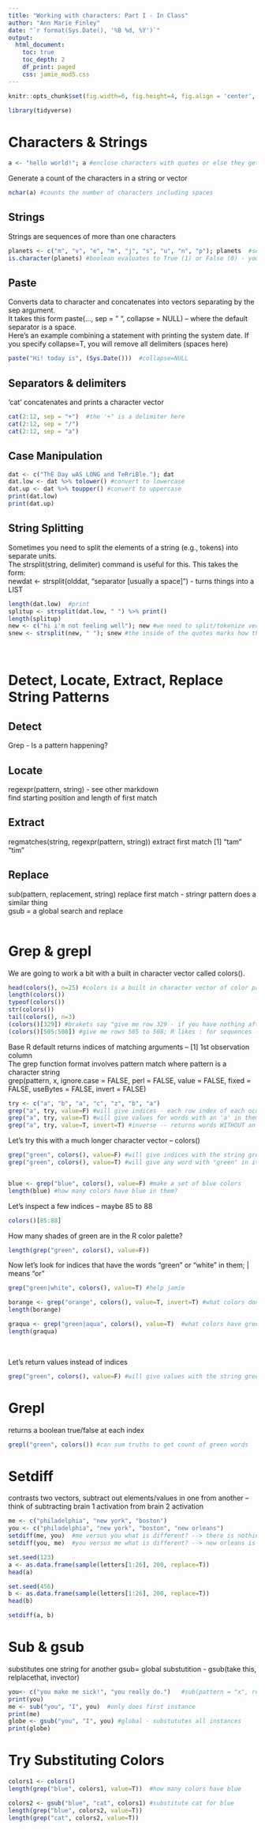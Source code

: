 ```yaml
---
title: "Working with characters: Part I - In Class"
author: "Ann Marie Finley"
date: "`r format(Sys.Date(), '%B %d, %Y')`"
output:
  html_document:
    toc: true
    toc_depth: 2
    df_print: paged
    css: jamie_mod5.css
---
```


```r
knitr::opts_chunk$set(fig.width=6, fig.height=4, fig.align = 'center', fig.path='Figs/', echo=TRUE, tidy=TRUE,  cache=T, message=F, warning=F)
```

```r
library(tidyverse)
```

# Characters & Strings
```r
a <- "hello world!"; a #enclose characters with quotes or else they get executed as code
```

Generate a count of the characters in a string or vector
```r
nchar(a) #counts the number of characters including spaces
```

## Strings 
Strings are sequences of more than one characters
```r
planets <- c("m", "v", "e", "m", "j", "s", "u", "n", "p"); planets  #separate elements
is.character(planets) #boolean evaluates to True (1) or False (0) - you can count the number of a condition
```

## Paste
Converts data to character and concatenates into vectors separating by the sep argument.  <br />
It takes this form paste(..., sep = " ", collapse = NULL) -- where the default separator is a space.  <br />
Here's an example combining a statement with printing the system date. If you specify collapse=T, you will remove all delimiters (spaces here)
```r
paste("Hi! today is", (Sys.Date()))  #collapse=NULL
```

## Separators & delimiters
'cat' concatenates and prints a character vector
```r
cat(2:12, sep = "+")  #the '+" is a delimiter here
cat(2:12, sep = "/") 
cat(2:12, sep = "a") 
```

## Case Manipulation
```r
dat <- c("ThE Day wAS LONG and TeRriBle."); dat  
dat.low <- dat %>% tolower() #convert to lowercase
dat.up <- dat %>% toupper() #convert to uppercase
print(dat.low)
print(dat.up)
```

## String Splitting
Sometimes you need to split the elements of a string (e.g., tokens) into separate units. <br />
The strsplit(string, delimiter) command is useful for this. This takes the form: <br />
newdat <- strsplit(olddat, "separator [usually a space] ") - turns things into a LIST

```r
length(dat.low)  #print 
splitup <- strsplit(dat.low, " ") %>% print()
length(splitup)
new <- c("hi i'm not feeling well"); new #we need to split/tokenize vector by word
snew <- strsplit(new, " "); snew #the inside of the quotes marks how the different tokens are divided
```
<br />

# Detect, Locate, Extract, Replace String Patterns
## Detect
Grep - Is a pattern happening?

## Locate
regexpr(pattern, string) - see other markdown <br />
find starting position and length of first match

## Extract 
regmatches(string, regexpr(pattern, string))
extract first match [1] "tam" "tim"

## Replace
sub(pattern, replacement, string)
replace first match - stringr pattern does a similar thing
<br /> gsub = a global search and replace
<br />
<br />

# Grep & grepl
We are going to work a bit with a built in character vector called colors().
```r
head(colors(), n=25) #colors is a built in character vector of color palettes in R
length(colors())
typeof(colors())
str(colors())
tail(colors(), n=3)
(colors()[329]) #brakets say "give me row 329 - if you have nothing after, it'll return ALL associated cols. brackets essentially say [row, col]
(colors()[505:508]) #give me rows 505 to 508; R likes : for sequences - this is subsetting; similar to slice


```

Base R default returns indices of matching arguments -- [1] 1st observation column <br />
The grep function format involves pattern match where pattern is a character string <br />
grep(pattern, x, ignore.case = FALSE, perl = FALSE, value = FALSE,
     fixed = FALSE, useBytes = FALSE, invert = FALSE)

```r
try <- c("a", "b", "a", "c", "z", "b", "a")
grep("a", try, value=F) #will give indices - each row index of each occurrence, numerically
grep("a", try, value=T) #will give values for words with an 'a' in them - what words have an "a" in them here?
grep("a", try, value=T, invert=T) #inverse -- returns words WITHOUT an 'a' in them
```

Let's try this with a much longer character vector --  colors()
```r
grep("green", colors(), value=F) #will give indices with the string green in them
grep("green", colors(), value=T) #will give any word with "green" in it


blue <- grep("blue", colors(), value=F) #make a set of blue colors
length(blue) #how many colors have blue in them?
```

Let's inspect a few indices -- maybe 85 to 88
```r
colors()[85:88]
```

How many shades of green are in the R color palette?
```r
length(grep("green", colors(), value=F))
```

Now let's look for indices that have the words "green" or "white" in them; | means "or"
```r
grep("green|white", colors(), value=T) #help jamie

borange <- grep("orange", colors(), value=T, invert=T) #what colors don't have orange
length(borange)

graqua <- grep("green|aqua", colors(), value=T)  #what colors have green or aqua
length(graqua)

```
<br />

Let's return values instead of indices
```r
grep("green", colors(), value=F) #will give values with the string green in them
```

# Grepl
returns a boolean true/false at each index
```r
grepl("green", colors()) #can sum truths to get count of green words
```

# Setdiff
contrasts two vectors, subtract out elements/values in one from another -- think of subtracting brain 1 activation from brain 2 activation 
```r
me <- c("philadelphia", "new york", "boston")
you <- c("philadelphia", "new york", "boston", "new orleans")
setdiff(me, you)  #me versus you what is different? --> there is nothing different, everything in me is in you
setdiff(you, me)  #you versus me what is different? --> new orleans is different

set.seed(123)
a <- as.data.frame(sample(letters[1:26], 200, replace=T))
head(a)

set.seed(456)
b <- as.data.frame(sample(letters[1:26], 200, replace=T))
head(b)

setdiff(a, b)
```

# Sub & gsub
substitutes one string for another gsub= global substutition - gsub(take this, relplacethat, invector)
```r
you<- c("you make me sick!", "you really do.")   #sub(pattern = "x", replacement = "m", vector name)
print(you)
me <- sub("you", "I", you)  #only does first instance
print(me)
globe <- gsub("you", "I", you) #global - substututes all instances
print(globe)

```

# Try Substituting Colors
```r
colors1 <- colors()
length(grep("blue", colors1, value=T))  #how many colors have blue

colors2 <- gsub("blue", "cat", colors1) #substitute cat for blue
length(grep("blue", colors2, value=T))  
length(grep("cat", colors2, value=T))  
```


